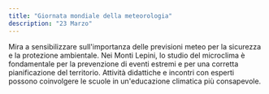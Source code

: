 ```yaml
---
title: "Giornata mondiale della meteorologia"
description: "23 Marzo"
---
```


Mira a sensibilizzare sull'importanza delle previsioni meteo per la sicurezza e la protezione ambientale. Nei Monti Lepini, lo studio del microclima è fondamentale per la prevenzione di eventi estremi e per una corretta pianificazione del territorio. Attività didattiche e incontri con esperti possono coinvolgere le scuole in un'educazione climatica più consapevole.